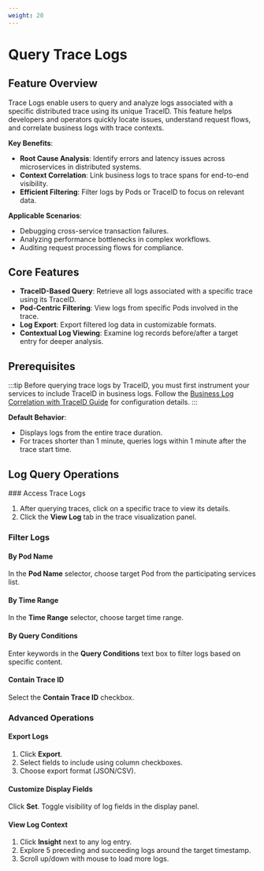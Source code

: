 ```yaml
---
weight: 20
---
```


# Query Trace Logs

## Feature Overview

Trace Logs enable users to query and analyze logs associated with a specific distributed trace using its unique TraceID. This feature helps developers and operators quickly locate issues, understand request flows, and correlate business logs with trace contexts.

**Key Benefits**:
- **Root Cause Analysis**: Identify errors and latency issues across microservices in distributed systems.
- **Context Correlation**: Link business logs to trace spans for end-to-end visibility.
- **Efficient Filtering**: Filter logs by Pods or TraceID to focus on relevant data.

**Applicable Scenarios**:
- Debugging cross-service transaction failures.
- Analyzing performance bottlenecks in complex workflows.
- Auditing request processing flows for compliance.

## Core Features

- **TraceID-Based Query**: Retrieve all logs associated with a specific trace using its TraceID.
- **Pod-Centric Filtering**: View logs from specific Pods involved in the trace.
- **Log Export**: Export filtered log data in customizable formats.
- **Contextual Log Viewing**: Examine log records before/after a target entry for deeper analysis.

## Prerequisites

:::tip
Before querying trace logs by TraceID, you must first instrument your services to include TraceID in business logs. Follow the [Business Log Correlation with TraceID Guide](../how_to/log_with_traceid.md) for configuration details.
:::

**Default Behavior**:
- Displays logs from the entire trace duration.
- For traces shorter than 1 minute, queries logs within 1 minute after the trace start time.

## Log Query Operations

<Steps>
  ### Access Trace Logs
  
  1. After querying traces, click on a specific trace to view its details.
  2. Click the **View Log** tab in the trace visualization panel.

  ### Filter Logs
  
  #### By Pod Name
  In the **Pod Name** selector, choose target Pod from the participating services list.
  
  #### By Time Range
  In the **Time Range** selector, choose target time range.

  #### By Query Conditions
  Enter keywords in the **Query Conditions** text box to filter logs based on specific content.

  #### Contain Trace ID
  Select the **Contain Trace ID** checkbox.

  ### Advanced Operations
  
  #### Export Logs
  1. Click **Export**.
  2. Select fields to include using column checkboxes.
  3. Choose export format (JSON/CSV).

  #### Customize Display Fields
  Click **Set**.
  Toggle visibility of log fields in the display panel.

  #### View Log Context
  1. Click **Insight** next to any log entry.
  2. Explore 5 preceding and succeeding logs around the target timestamp.
  3. Scroll up/down with mouse to load more logs.
</Steps>

